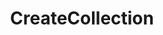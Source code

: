 ---
title: CreateCollection
openapi: ../sequence-metadata.json post /rpc/Collections/CreateCollection
---